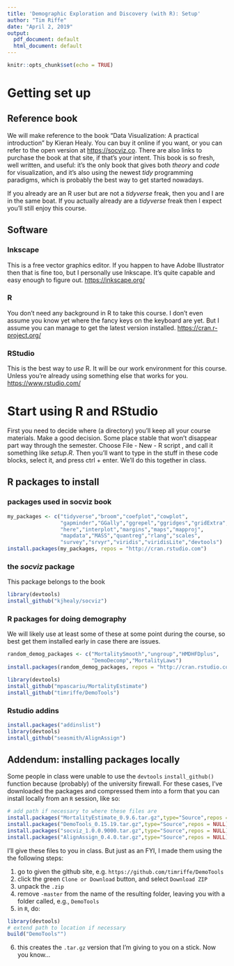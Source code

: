 ```yaml
---
title: 'Demographic Exploration and Discovery (with R): Setup'
author: "Tim Riffe"
date: "April 2, 2019"
output:
  pdf_document: default
  html_document: default
---
```


```r
knitr::opts_chunk$set(echo = TRUE)
```

# Getting set up

## Reference book
We will make reference to the book "Data Visualization: A practical introduction" by Kieran Healy. You can buy it online if you want, or you can refer to the open version at [https://socviz.co](https://socviz.co). There are also links to purchase the book at that site, if that's your intent. This book is so fresh, well written, and useful: it's the only book that gives both *theory* and *code* for visualization, and it's also using the newest *tidy* programming paradigms, which is probably the best way to get started nowadays.

If you already are an R user but are not a *tidyverse* freak, then you and I are in the same boat. If you actually already are a *tidyverse* freak then I expect you'll still enjoy this course.

## Software

### Inkscape
This is a free vector graphics editor. If you happen to have Adobe Illustrator then that is fine too, but I personally use Inkscape. It's quite capable and easy enough to figure out.
[https://inkscape.org/](https://inkscape.org/)

### R
You don't need any background in R to take this course. I don't even assume you know yet where the fancy keys on the keyboard are yet. But I assume you can manage to get the latest version installed.
[https://cran.r-project.org/](https://cran.r-project.org/)

### RStudio
This is the best way to *use* R. It will be our work environment for this course. Unless you're already using something else that works for you.
[https://www.rstudio.com/](https://www.rstudio.com/)

# Start using R and RStudio

First you need to decide where (a directory) you'll keep all your course materials. Make a good decision. Some place stable that won't disappear part way through the semester. Choose File - New - R script , and call it something like *setup.R*. Then you'll want to type in the stuff in these code blocks, select it, and press ctrl + enter. We'll do this together in class. 



## R packages to install

### packages used in socviz book
```r
my_packages <- c("tidyverse","broom","coefplot","cowplot",
				 "gapminder","GGally","ggrepel","ggridges","gridExtra",
				 "here","interplot","margins","maps","mapproj",
				 "mapdata","MASS","quantreg","rlang","scales",
				 "survey","srvyr","viridis","viridisLite","devtools")
install.packages(my_packages, repos = "http://cran.rstudio.com")
```

### the *socviz* package

This package belongs to the book
```r
library(devtools)
install_github("kjhealy/socviz")
```

### R packages for doing demography

We will likely use at least some of these at some point during the course, so best get them installed early in case there are issues.
```r
random_demog_packages <- c("MortalitySmooth","ungroup","HMDHFDplus",
						   "DemoDecomp","MortalityLaws")
install.packages(random_demog_packages, repos = "http://cran.rstudio.com")

library(devtools)
install_github("mpascariu/MortalityEstimate")
install_github("timriffe/DemoTools")

```


### Rstudio addins 
```r
install.packages("addinslist")
library(devtools)
install_github("seasmith/AlignAssign")
```

## Addendum: installing packages locally

Some people in class were unable to use the `devtools` `install_github()` function because (probably) of the university firewall. For these cases, I've downloaded the packages and compressed them into a form that you can install locally from an `R` session, like so:

```r
# add path if necessary to where these files are
install.packages("MortalityEstimate_0.9.6.tar.gz",type="Source",repos = NULL)
install.packages("DemoTools_0.15.19.tar.gz",type="Source",repos = NULL)
install.packages("socviz_1.0.0.9000.tar.gz",type="Source",repos = NULL)
install.packages("AlignAssign_0.4.0.tar.gz",type="Source",repos = NULL)
```

I'll give these files to you in class. But just as an FYI, I made them using the the following steps:

1) go to given the github site, e.g. `https://github.com/timriffe/DemoTools`
2) click the green `Clone or Download` button, and select `Download ZIP`
3) unpack the `.zip`
4) remove `-master` from the name of the resulting folder, leaving you with a folder called, e.g., `DemoTools`
5) in `R`, do:
```r
library(devtools)
# extend path to location if necessary
build("DemoTools"")
```
6) this creates the `.tar.gz` version that I'm giving to you on a stick. Now you know...
